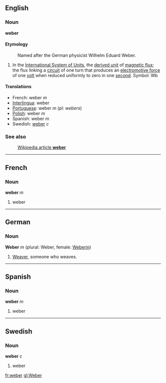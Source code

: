 ==English==
===Noun===
'''weber''' 

====Etymology====
:Named after the German physicist Wilhelm Eduard Weber.

#In the [[International System of Units]], the [[derived unit]] of [[magnetic flux]]; the flux linking a [[circuit]] of one turn that produces an [[electromotive force]] of one [[volt]] when reduced uniformly to zero in one [[second]].  Symbol: Wb

====Translations====

*French: weber ''m''
*[[Interlingua]]: weber
*[[Portuguese]]: weber ''m'' (pl: ''webers'')
*[[Polish]]: weber ''m''
*Spanish: weber ''m''
*Swedish: [[weber#Swedish|weber]] ''c''

===See also===
:[[w:weber|Wikipedia article '''weber''']]

----
==French==
===Noun===
'''weber''' ''m''

#weber

----
==German==
===Noun===
'''Weber''' ''m'' (plural: Weber, female: [[Weberin]])

#[[Weaver]], someone who weaves.

----
==Spanish==
===Noun===
'''weber''' ''m''

#weber
----
==Swedish==
===Noun===
'''weber''' ''c''

#weber

[[fr:weber]]
[[gl:Weber]]